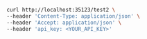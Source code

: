 ```bash
curl http://localhost:35123/test2 \
--header 'Content-Type: application/json' \
--header 'Accept: application/json' \
--header 'api_key: <YOUR_API_KEY>'
```
